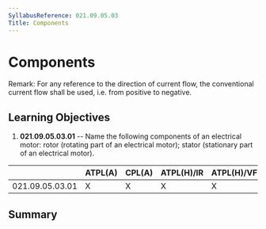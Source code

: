 ```yaml
---
SyllabusReference: 021.09.05.03
Title: Components
---
```


# Components

Remark: For any reference to the direction of current flow, the conventional
current flow shall be used, i.e. from positive to negative.

## Learning Objectives

1.  **021.09.05.03.01** -- Name the following components of an electrical motor:
    rotor (rotating part of an electrical motor); stator (stationary part of an
    electrical motor).

|                 | ATPL(A) | CPL(A) | ATPL(H)/IR | ATPL(H)/VFR | CPL(H) | IR  | CBIR(A) |
| --------------- | ------- | ------ | ---------- | ----------- | ------ | --- | ------- |
| 021.09.05.03.01 | X       | X      | X          | X           | X      |     |         |

## Summary
